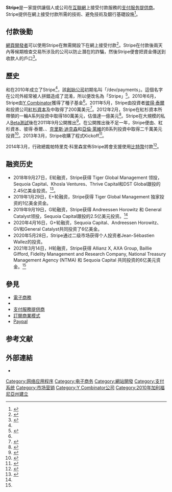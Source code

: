{{NoteTA|G1=IT}}
{{Infobox website
| name = Stripe
| logo = Stripe_Logo,_revised_2016.svg
| founder = {{ubl|{{le|帕特里克·科里森|Patrick Collison}}|{{le|約翰·科里森|John Collison}}}}
| CEO = {{le|帕特里克·科里森|Patrick Collison}}
| area_served = {{flat list|
* [[美國|美國]]
* [[加拿大|加拿大]]
* [[英國|英國]]
* [[愛爾蘭|愛爾蘭]]
* [[澳洲|澳洲]]
* [[奧地利|奧地利]]
* [[比利時|比利時]]
* [[丹麥|丹麥]]
* [[德國|德國]]
* [[芬蘭|芬蘭]]
* [[法國|法國]]
* [[義大利|義大利]]
* [[墨西哥|墨西哥]]
* [[挪威|挪威]]
* [[西班牙|西班牙]]
* [[瑞典|瑞典]]
* [[瑞士|瑞士]]
* [[荷蘭|荷蘭]]
* [[盧森堡|盧森堡]]
}}
| num_employees = 2500 <ref name="vb">{{cite web|last=|first=|title=About Us|url=https://stripe.com/about|accessdate=2020-10-31|archive-date=2011-10-17|archive-url=https://web.archive.org/web/20111017073054/https://stripe.com/about|dead-url=no}}</ref>
| founded = 2011年9月
| industry = {{le|付款處理|Payment processor}}
| url = {{URL|https://stripe.com}}
| current_status     = 活躍
}}

'''Stripe'''是一家提供讓個人或公司在[[互聯網|互聯網]]上接受付款服務的[[支付服务提供商|支付服务提供商]]。Stripe提供在網上接受付款所需的技術、避免{{le|信用卡詐騙|Credit card fraud}}技術及銀行基礎設施<ref>{{cite news|work=CNBC|url=http://www.cnbc.com/id/102655071|title=Stripe|accessdate=2016-01-07|archive-date=2015-07-02|archive-url=https://web.archive.org/web/20150702095221/http://www.cnbc.com/id/102655071|dead-url=no}}</ref>。

== 付款後勤 ==

[[網頁開發者|網頁開發者]]可以使用Stripe在無需開設{{le|商家帳戶|Merchant Account}}下在網上接受付款<ref>{{cite web|last = Carr|first = Austin|title = Inside Stripe, The Paypal Competitor Backed By Paypal Founders Peter Thiel, Elon Musk|url = http://www.fastcompany.com/1813087/inside-stripe-paypal-competitor-backed-paypal-founders-peter-thiel-elon-musk|work = FastCompany|accessdate = 2014-04-02|date = 2012-02-01|archive-date = 2020-04-23|archive-url = https://web.archive.org/web/20200423152436/https://www.fastcompany.com/1813087/inside-stripe-paypal-competitor-backed-paypal-founders-peter-thiel-elon-musk|dead-url = no}}</ref>。Stripe在付款後兩天內等候期檢查交易所涉及的公司以防止潛在的詐騙，然後Stripe便會把資金傳送到收款人的戶口<ref name="Startup Grind">{{cite web|title = The Collison Brothers and Story Behind The Founding Of Stripe|url = http://startupgrind.com/2012/02/true-startup-story-the-collison-brothers-and-stripe-com/|work = Startup Grind|accessdate = 2014-04-02|date = 2012-02-09|deadurl = yes|archiveurl = https://web.archive.org/web/20140407071804/http://startupgrind.com/2012/02/true-startup-story-the-collison-brothers-and-stripe-com/|archivedate = 2014-04-07}}</ref>。

== 歷史 ==

{{le|帕特里克·科里森|Patrick Collison}}和{{le|約翰·科里森|John Collison}}在2010年成立了Stripe<ref name="Startup Grind"/>，該[[創始公司|創始公司]]初期名叫「/dev/payments」。這個名字在公司外經常被人拼錯造成了混淆，所以便改名為「Stripe」<ref>{{cite web|last = Brockman|first = Greg|title = How Did Stripe Come Up With Its Name?|url = http://www.forbes.com/sites/quora/2014/04/02/how-did-stripe-come-up-with-its-name/|work = Forbes|accessdate = 2014-04-02|date = 2014-04-02|archive-date = 2014-04-06|archive-url = https://web.archive.org/web/20140406201458/http://www.forbes.com/sites/quora/2014/04/02/how-did-stripe-come-up-with-its-name/|dead-url = no}}</ref>。2010年6月，Stripe由[[Y_Combinator_(公司)|Y Combinator]]獲得了種子基金<ref name="vb" />。2011年5月，Stripe由投資者[[彼得·泰爾|彼得·泰爾]]和投資公司[[紅杉資本|紅杉資本]]及{{le|安德森霍洛維茨|Andreessen Horowitz}}中取得了200萬美元<ref>{{cite web|last = Arrington|first = Michael|title = Stealth Payment Startup Stripe Backed By PayPal Founders|url = http://techcrunch.com/2011/03/28/stealth-payment-startup-stripe-paypal/|work = TechCrunch|accessdate = 2014-02-14|date = 2011-03-28|archive-date = 2014-02-10|archive-url = https://web.archive.org/web/20140210034817/http://techcrunch.com/2011/03/28/stealth-payment-startup-stripe-paypal/|dead-url = no}}</ref>。2012年2月，Stripe在紅杉資本所帶領的一輪A系列投資中取得180萬美元，估值達一億美元<ref>{{cite web|last = Mitroff|first = Sarah|title = Stripe attracts $18M in funding at $100M valuation|url = http://venturebeat.com/2012/02/09/stripe-funding-valuation/|work = VentureBeat|accessdate = 2014-02-14|date = 2012-02-09|archive-date = 2014-02-10|archive-url = https://web.archive.org/web/20140210020232/http://venturebeat.com/2012/02/09/stripe-funding-valuation/|dead-url = no}}</ref>。Stripe在大規模的私人[[軟件版本週期|Beta測試]]後在2011年9月公開推出<ref>{{cite web|last = |first = |title = Stripe: instant payment processing for developers|url = https://news.ycombinator.com/item?id=3053883|work = Hacker News|accessdate = 2014-02-14|date = 2011-09-29|archive-date = 2020-07-11|archive-url = https://web.archive.org/web/20200711112835/https://news.ycombinator.com/item?id=3053883|dead-url = no}}</ref>。在公開推出後不足一年，Stripe便由{{le|General Catalyst Partners|General Catalyst Partners}}、紅杉資本、彼得·泰爾、{{le|Redpoint Ventures|Redpoint Ventures}}、[[克里斯·迪克森|克里斯·迪克森]]和[[亞倫·萊維|亞倫·萊維]]的B系列投資中取得二千萬美元投資<ref>{{cite web|last = Tsotsis|first = Alexia|title = Sexy Payments Startup Stripe Swipes $20M From General Catalyst, Sequoia, Thiel And More|url = http://techcrunch.com/2012/07/09/payments-startup-stripe-swipes-20m-from-general-catalyst-sequoia-thiel-and-more/|work = TechCrunch|accessdate = 2014-02-14|date = 2012-07-09|archive-date = 2014-02-16|archive-url = https://web.archive.org/web/20140216045212/http://techcrunch.com/2012/07/09/payments-startup-stripe-swipes-20m-from-general-catalyst-sequoia-thiel-and-more/|dead-url = no}}</ref>。2013年3月，Stripe收購了{{le|任務管理|Task management}}程式Kickoff<ref>{{cite web|last=Rao|first=Leena|title=Payments Company Stripe Makes First Acquisition, Buys Team Task Management And Collaboration App Kickoff|url=http://techcrunch.com/2013/03/11/payments-company-stripe-acquires-team-task-management-and-collaboration-app-kickoff/|work=TechCrunch|accessdate=2014-01-16|archive-date=2014-01-13|archive-url=https://web.archive.org/web/20140113041525/http://techcrunch.com/2013/03/11/payments-company-stripe-acquires-team-task-management-and-collaboration-app-kickoff/|dead-url=no}}</ref>。

2014年3月，行政總裁帕特里克·科里森宣佈Stripe將會支援使用[[比特幣|比特幣]]付款<ref name="bitcoin">{{cite web|last = Del Rey|first = Jason|title = Stripe Merchants Will Soon Be Able to Accept Bitcoin Payments|url = http://recode.net/2014/03/27/stripe-merchants-will-soon-be-able-to-accept-bitcoin-payments/|work = Recode|accessdate = 2014-04-02|date = 2014-03-27|archive-date = 2014-03-30|archive-url = https://web.archive.org/web/20140330192524/http://recode.net/2014/03/27/stripe-merchants-will-soon-be-able-to-accept-bitcoin-payments/|dead-url = no}}</ref>。

== 融资历史 == 

*2018年9月27日，E轮融资，Stripe获得 Tiger Global Management 领投，Sequoia Capital、Khosla Ventures、Thrive Capital和DST Global跟投的2.45亿美金投资。<ref name="stripehistory">{{Cite web |url=https://www.mg21.com/stripe.html |title=互联网支付技术服务提供商：Stripe Inc. |publisher=美股之家 |date=2021-06-02 |access-date=2021-06-03 |archive-date=2021-06-03 |archive-url=https://web.archive.org/web/20210603081854/https://www.mg21.com/stripe.html }}</ref>。
*2019年1月29日，E+轮融资，Stripe获得 Tiger Global Management 独家投资的1亿美金资金。
*2019年9月19日，G轮融资，Stripe获得 Andreessen Horowitz 和 General Catalyst领投，Sequoia Capital跟投的2.5亿美元投资。<ref name="stripehistory"/>
*2020年4月16日，G+轮融资，Sequoia Capital、Andreessen Horowitz、GV和General Catalyst共同投资了6亿美金。
*2020年5月28日，Stripe通过二级市场获得个人投资者Jean-Sébastien Wallez的投资。
*2021年3月14日，H轮融资，Stripe获得 Allianz X, AXA Group, Baillie Gifford, Fidelity Management and Research Company, National Treasury Management Agency (NTMA) 和 Sequoia Capital 共同投资的6亿美元资金。<ref name="stripehistory"/>

==參見==
* [[電子商務|電子商務]]
* {{le|支付網關|Payment gateway}}
* [[支付服務提供商|支付服務提供商]]
* [[訂閱商業模式|訂閱商業模式]]
* [[Paypal|Paypal]]

==参考文献==
{{reflist}}

==外部連結==
* {{官方網站|https://stripe.com}}

{{YC companies|state=collapsed}}

[[Category:网络应用程序|Category:网络应用程序]]
[[Category:电子商务|Category:电子商务]]
[[Category:網站開發|Category:網站開發]]
[[Category:支付系统|Category:支付系统]]
[[Category:市场营销|Category:市场营销]]
[[Category:Y_Combinator公司|Category:Y Combinator公司]]
[[Category:2010年加利福尼亞州建立|Category:2010年加利福尼亞州建立]]